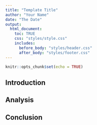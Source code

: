 ```yaml
---
title: "Template Title"
author: "Your Name"
date: "The Date"
output: 
  html_document:
    toc: TRUE
    css: "styles/style.css"
    includes: 
      before_body: "styles/header.css"
      after_body: "styles/footer.css"
---
```


```r
knitr::opts_chunk$set(echo = TRUE)
```

## Introduction 

## Analysis

## Conclusion


